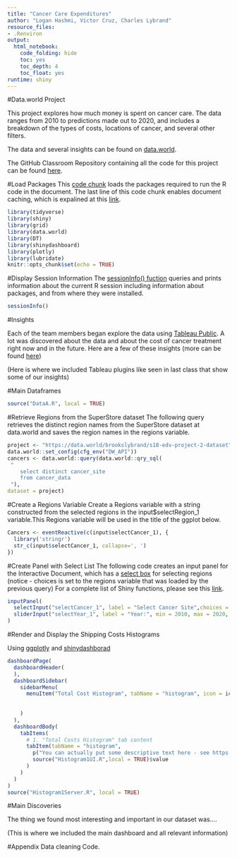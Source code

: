 ```yaml
---
title: "Cancer Care Expenditures"
author: "Logan Hashmi, Victor Cruz, Charles Lybrand"
resource_files:
- .Renviron
output:
  html_notebook:
    code_folding: hide
    toc: yes
    toc_depth: 4
    toc_float: yes
runtime: shiny
---
```


#Data.world Project

This project explores how much money is spent on cancer care. The data ranges from 2010 to predictions made out to 2020, and includes a breakdown of the types of costs, locations of cancer, and several other filters.

The data and several insights can be found on [data.world](https://data.world/brookslybrand/s18-edv-project-2).

The GitHub Classroom Repository containing all the code for this project can be found [here](https://github.com/CannataUTDV/s18dvproject1-hashmi-cruzdiaz-lybrand.git).

#Load Packages
This [code chunk](http://rmarkdown.rstudio.com/authoring_rcodechunks.html) loads the packages required to run the R code in the document.
The last line of this code chunk enables document caching, which is expalined at this [link](http://rmarkdown.rstudio.com/authoring_rcodechunks.html).

```r
library(tidyverse)
library(shiny)
library(grid)
library(data.world)
library(DT)
library(shinydashboard)
library(plotly)
library(lubridate)
knitr::opts_chunk$set(echo = TRUE)
```

#Display Session Information
The [sessionInfo() fuction](https://cran.r-project.org/web/packages/sessioninfo/sessioninfo.pdf) queries and prints information about the current R session including  information about packages, and from where they were installed.
```r
sessionInfo()
```

#Insights

Each of the team members began explore the data using [Tableau Public](https://public.tableau.com/en-us/s/). A lot was discovered about the data and about the cost of cancer treatment right now and in the future. Here are a few of these insights (more can be found [here](https://data.world/brookslybrand/s18-edv-project-2/insights))

(Here is where we included Tableau plugins like seen in last class that show some of our insights)

#Main Dataframes
```r
source("DataA.R", local = TRUE)
```

#Retrieve Regions from the SuperStore dataset
The following query retrieves the distinct region names from the SuperStore dataset at data.world and saves the region names in the regions variable.
```r
project <- "https://data.world/brookslybrand/s18-edv-project-2-dataset"
data.world::set_config(cfg_env("DW_API")) 
cancers <- data.world::query(data.world::qry_sql(
 "   
	select distinct cancer_site
	from cancer_data 
 "), 
dataset = project)
```

#Create a Regions Variable
Create a Regions variable with a string constructed from the selected regions in the input$selectRegion_1 variable.This Regions variable will be used in the title of the ggplot below.

```r
Cancers <- eventReactive(c(input$selectCancer_1), { 
  library('stringr')
  str_c(input$selectCancer_1, collapse=', ')
})
```

#Create Panel with Select List
The following code creates an input panel for the Interactive Document, which has a [select box](https://shiny.rstudio.com/reference/shiny/latest/selectInput.html) for selecting regions (notice - choices is set to the regions variable that was loaded by the previous query) For a complete list of Shiny functions, please see this [link](https://shiny.rstudio.com/reference/shiny/latest/).

```r
inputPanel(
  selectInput("selectCancer_1", label = "Select Cancer Site",choices = cancers, multiple=TRUE),
  sliderInput("selectYear_1", label = "Year:", min = 2010, max = 2020, value = c(2010, 2020), step = 1)
)
```

#Render and Display the Shipping Costs Histograms

Using [ggplotly](https://www.rdocumentation.org/packages/plotly/versions/4.7.1/topics/ggplotly) and [shinydashborad](https://rstudio.github.io/shinydashboard/structure.html#dynamic-content-1)

```r
dashboardPage(
  dashboardHeader(
  ),
  dashboardSidebar(
    sidebarMenu(
      menuItem("Total Cost Histogram", tabName = "histogram", icon = icon("dashboard"))
      
      
    )
  ),
  dashboardBody(
    tabItems(
      # 1. "Total Costs Histogram" tab content
      tabItem(tabName = "histogram",
        p("You can actually put some descriptive text here - see https://shiny.rstudio.com/articles/css.html"),
        source("Histogram1UI.R",local = TRUE)$value
      )
    )
  )
)
source("Histogram1Server.R", local = TRUE)

```


#Main Discoveries

The thing we found most interesting and important in our dataset was....

(This is where we included the main dashboard and all relevant information)


#Appendix
Data cleaning Code.


